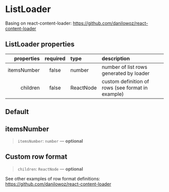 
<Meta of={ListLoaderStories} />

# ListLoader

Basing on react-content-loader: https://github.com/danilowoz/react-content-loader

## ListLoader properties

|  properties | required | type      | description                                       |
| ----------: | :------: | :-------- | :------------------------------------------------ |
| itemsNumber |  false   | number    | number of list rows generated by loader           |
|    children |  false   | ReactNode | custom definition of rows (see format in example) |

## Default

<Canvas />

## itemsNumber

> `itemsNumber`: `number` — **optional**

<Canvas />

## Custom row format

> `children`: `ReactNode` — **optional**

See other examples of row format definitions: https://github.com/danilowoz/react-content-loader

<Canvas />
